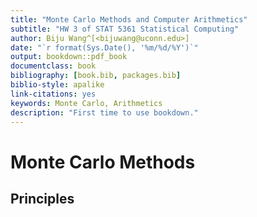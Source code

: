 ```yaml
---
title: "Monte Carlo Methods and Computer Arithmetics"
subtitle: "HW 3 of STAT 5361 Statistical Computing"
author: Biju Wang^[<bijuwang@uconn.edu>]
date: "`r format(Sys.Date(), '%m/%d/%Y')`"
output: bookdown::pdf_book
documentclass: book
bibliography: [book.bib, packages.bib]
biblio-style: apalike
link-citations: yes
keywords: Monte Carlo, Arithmetics
description: "First time to use bookdown."
---
```


# Monte Carlo Methods
## Principles


